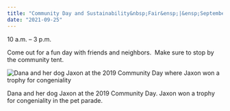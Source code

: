 ```yaml
---
title: "Community Day and Sustainability&nbsp;Fair&ensp;|&ensp;September 25"
date: "2021-09-25"
---
```


10 a.m. – 3 p.m.

Come out for a fun day with friends and neighbors.  Make sure to stop by the community tent.

![Dana and her dog Jaxon at the 2019 Community Day where Jaxon won a trophy for congeniality](../../src/images/dana-and-jaxon-dog-won-congeniality-1x1.jpg)

<figcaption>
  Dana and her dog Jaxon at the 2019 Community Day. Jaxon won a trophy for
  congeniality in the pet parade.
</figcaption>
